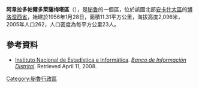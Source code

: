 '''阿韋拉多帕爾多萊薩梅塔區'''（{{lang-es|Distrito de Abelardo Pardo Lezameta}}），是[[秘魯|秘魯]]的一個區，位於該國北部[[安卡什大區|安卡什大區]]的[[博洛涅西省|博洛涅西省]]，始建於1956年1月28日，面積11.31平方公里，海拔高度2,096米，2005年人口262，人口密度為每平方公里23人。

==參考資料==
*{{es icon}} [[Instituto_Nacional_de_Estadística_e_Informática|Instituto Nacional de Estadística e Informática]]. ''[https://web.archive.org/web/20080423164200/http://desa.inei.gob.pe/mapas/bid/ Banco de Información Distrital]''. Retrieved April 11, 2008.

{{coord|10|21|S|77|15|W|type:adm3rd_source:kolossus-itwiki|display=title}}

{{Peru-geo-stub}}
[[Category:秘魯行政區|Category:秘魯行政區]]